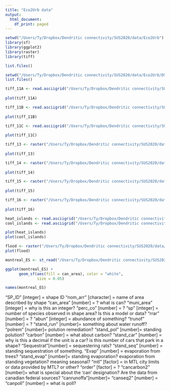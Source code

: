 ```yaml
---
title: "Eco2Urb data"
output:
  html_document:
    df_print: paged
---
```



```r
setwd("/Users/Ty/Dropbox/Dendritic connectivity/SUS2020/data/Eco2Urb")
library(sf)
library(ggplot2)
library(raster)
library(tiff)
```

```r
list.files()

setwd("/Users/Ty/Dropbox/Dendritic connectivity/SUS2020/data/Eco2Urb/DSF2FinalRasters")
list.files()
```

```r
tiff_11A <- read.asciigrid("/Users/Ty/Dropbox/Dendritic connectivity/SUS2020/data/Eco2Urb/DSF2FinalRasters/Fig11a.asc")
 
plot(tiff_11A)
```



```r
tiff_11B <- read.asciigrid("/Users/Ty/Dropbox/Dendritic connectivity/SUS2020/data/Eco2Urb/DSF2FinalRasters/Fig11b.asc")
 
plot(tiff_11B)
```


```r
tiff_11C <- read.asciigrid("/Users/Ty/Dropbox/Dendritic connectivity/SUS2020/data/Eco2Urb/DSF2FinalRasters/Fig11c.asc")
 
plot(tiff_11C)
```




```r
tiff_13 <- raster("/Users/Ty/Dropbox/Dendritic connectivity/SUS2020/data/Eco2Urb/DSF2FinalRasters/Fig13.tif")
 
plot(tiff_13)
```


```r
tiff_14 <- raster("/Users/Ty/Dropbox/Dendritic connectivity/SUS2020/data/Eco2Urb/DSF2FinalRasters/Fig14.tif")
 
plot(tiff_14)
```


```r
tiff_15 <- raster("/Users/Ty/Dropbox/Dendritic connectivity/SUS2020/data/Eco2Urb/DSF2FinalRasters/Fig15.tif")
 
plot(tiff_15)
```


```r
tiff_16 <- raster("/Users/Ty/Dropbox/Dendritic connectivity/SUS2020/data/Eco2Urb/DSF2FinalRasters/Fig16.tif")
 
plot(tiff_16)
```

```r
heat_islands <- read.asciigrid("/Users/Ty/Dropbox/Dendritic connectivity/SUS2020/data/Eco2Urb/DSF2FinalRasters/heatcoolislands/heatislands3.asc")
cool_islands <- read.asciigrid("/Users/Ty/Dropbox/Dendritic connectivity/SUS2020/data/Eco2Urb/DSF2FinalRasters/heatcoolislands/coolislands5.asc")

plot(heat_islands)
plot(cool_islands)
```

```r
flood <- raster("/Users/Ty/Dropbox/Dendritic connectivity/SUS2020/data/Eco2Urb/DSF2FinalRasters/Flood_CMM.tif/Flood_CMM.tif")
plot(flood)
```


```r

montreal_ES <- st_read("/Users/Ty/Dropbox/Dendritic connectivity/SUS2020/data/Eco2Urb/montreal-agglomeration-muni-100028-div-vf1-20201125.shp")
```

```r

ggplot(montreal_ES) +
      geom_sf(aes(fill = can_area), color = "white", 
              size = 0.05) 
```

```r
names(montreal_ES)
```


"SP_ID" [integer]     = shape ID
"nom_arr" [character] = name of area described by shape
"can_area" [number]   = ? what is can?
"muni_area" [integer] = why is this an integer?
"perc_co"   [number]  = ?
"sp"  [integer]       = number of species observed in shape area? Is this a model or data?
"rrar"  [number]     = ?
"abun"   [integer]    = abundance of something?
"trunof"  [number]   = ?
"stand_run"  [number]= something about water runoff?
"polrem"    [number]= polution remediation? 
"stand_pol"  [number]= standing polution?
"carbon" [number]    = what about carbon?
"stand_car" [number] = why is this a decimal if the unit is a car? is this number of cars that park in a shape?
"Sequestrat"[number] = sequestering rats? 
"stand_seq" [number] = standing sequestration of something. 
"Evap"   [number]    = evaporation from trees?
"stand_evap" [number]= standing evaporation? evaporation from standing vegetation? meaning seasonal?
"mtl"   [factor]     = in MTL city limits or data provided by MTL? or other?
"order"    [factor]  = ?
"cancarbon2" [number]= what is special about the 'can' designation? Are the data from canadian federal sources? 
"canrunoffa"[number]=
"canseq2" [number]  =
"canpoll" [number]   = what is poll?




